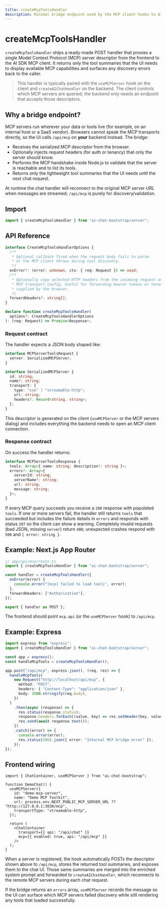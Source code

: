 ```yaml
---
title: createMcpToolsHandler
description: Minimal bridge endpoint used by the MCP client hooks to discover remote tool metadata.
---
```


# createMcpToolsHandler

`createMcpToolsHandler` ships a ready-made POST handler that proxies a single Model Context Protocol (MCP) server descriptor from the frontend to the AI SDK MCP client. It returns only the tool summaries that the UI needs to display available MCP capabilities and surfaces any discovery errors back to the caller.

> This handler is typically paired with the `useMCPServer` hook on the client and `createAIChatHandler` on the backend. The client controls which MCP servers are queried; the backend only needs an endpoint that accepts those descriptors.

## Why a bridge endpoint?

MCP servers run wherever your data or tools live (for example, on an internal host or a SaaS vendor). Browsers cannot speak the MCP transports directly, so the UI calls `/api/mcp` on **your** backend instead. The bridge:

- Receives the serialized MCP descriptor from the browser.
- Optionally injects request headers (for auth or tenancy) that only the server should know.
- Performs the MCP handshake inside Node.js to validate that the server is reachable and to list its tools.
- Returns only the lightweight tool summaries that the UI needs until the next chat request.

At runtime the chat handler will reconnect to the original MCP server URL when messages are streamed; `/api/mcp` is purely for discovery/validation.

## Import

```ts
import { createMcpToolsHandler } from "ai-chat-bootstrap/server";
```

## API Reference

```ts
interface CreateMcpToolsHandlerOptions {
  /**
   * Optional callback fired when the request body fails to parse
   * or the MCP client throws during tool discovery.
   */
  onError?: (error: unknown, ctx: { req: Request }) => void;
  /**
   * Optionally copy selected HTTP headers from the incoming request onto the
   * MCP transport config. Useful for forwarding bearer tokens or tenancy IDs
   * supplied by the browser.
   */
  forwardHeaders?: string[];
}

declare function createMcpToolsHandler(
  options?: CreateMcpToolsHandlerOptions
): (req: Request) => Promise<Response>;
```

### Request contract

The handler expects a JSON body shaped like:

```ts
interface MCPServerToolsRequest {
  server: SerializedMCPServer;
}

interface SerializedMCPServer {
  id: string;
  name?: string;
  transport: {
    type: "sse" | "streamable-http";
    url: string;
    headers?: Record<string, string>;
  };
}
```

This descriptor is generated on the client (`useMCPServer` or the MCP servers dialog) and includes everything the backend needs to open an MCP client connection.

### Response contract

On success the handler returns:

```ts
interface MCPServerToolsResponse {
  tools: Array<{ name: string; description?: string }>;
  errors?: Array<{
    serverId: string;
    serverName?: string;
    url: string;
    message: string;
  }>;
}
```

If every MCP query succeeds you receive a `200` response with populated `tools`. If one or more servers fail, the handler still returns `tools` that succeeded but includes the failure details in `errors` and responds with status `207` so the client can show a warning. Completely invalid requests (bad JSON, missing `server`) return `400`; unexpected crashes respond with `500` and `{ error: string }`.

## Example: Next.js App Router

```ts
// app/api/mcp/route.ts
import { createMcpToolsHandler } from "ai-chat-bootstrap/server";

const handler = createMcpToolsHandler({
  onError(error) {
    console.error("[mcp] failed to load tools", error);
  },
  forwardHeaders: ["Authorization"],
});

export { handler as POST };
```

The frontend should point `mcp.api` (or the `useMCPServer` hook) to `/api/mcp`.

## Example: Express

```ts
import express from "express";
import { createMcpToolsHandler } from "ai-chat-bootstrap/server";

const app = express();
const handleMcpTools = createMcpToolsHandler();

app.post("/api/mcp", express.json(), (req, res) => {
  handleMcpTools(
    new Request("http://localhost/api/mcp", {
      method: "POST",
      headers: { "Content-Type": "application/json" },
      body: JSON.stringify(req.body),
    })
  )
    .then(async (response) => {
      res.status(response.status);
      response.headers.forEach((value, key) => res.setHeader(key, value));
      res.send(await response.text());
    })
    .catch((error) => {
      console.error(error);
      res.status(500).json({ error: "Internal MCP bridge error" });
    });
});
```

## Frontend wiring

```tsx
import { ChatContainer, useMCPServer } from "ai-chat-bootstrap";

function DemoChat() {
  useMCPServer({
    id: "demo-mcp-server",
    name: "Demo MCP Toolkit",
    url: process.env.NEXT_PUBLIC_MCP_SERVER_URL ?? "http://127.0.0.1:3030/mcp",
    transportType: "streamable-http",
  });

  return (
    <ChatContainer
      transport={{ api: "/api/chat" }}
      mcp={{ enabled: true, api: "/api/mcp" }}
    />
  );
}
```

When a server is registered, the hook automatically POSTs the descriptor shown above to `/api/mcp`, stores the returned tool summaries, and exposes them to the chat UI. Those same summaries are merged into the enriched system prompt and forwarded to `createAIChatHandler`, which reconnects to the remote MCP servers during each chat request.

If the bridge returns an `errors` array, `useMCPServer` records the message so the UI can surface which MCP servers failed discovery while still rendering any tools that loaded successfully.
